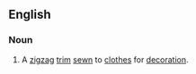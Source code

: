 ==English==

===Noun===
{{en-noun|~}}

# A [[zigzag]] [[trim]] [[sew]]n to [[clothes]] for [[decoration]].